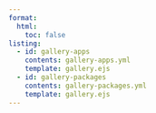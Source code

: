 ```yaml
---
format:
  html:
    toc: false
listing:
  - id: gallery-apps
    contents: gallery-apps.yml
    template: gallery.ejs
  - id: gallery-packages
    contents: gallery-packages.yml
    template: gallery.ejs
---
```


::: {.headline .g-col-lg-6 .g-col-12 .g-col-sm-12}
::: {#gallery-apps .column-page}
:::
:::

::: {.headline .g-col-lg-6 .g-col-12 .g-col-sm-12}
::: {#gallery-packages .column-page}
:::
:::

```{=html}
<style>

#hero-banner {
  padding-top: 35px;
  background-color: rgb(237,243,249);
}

#quarto-content main { 
  margin-top: 0;
  padding-top: 0;
}

html {
  scroll-behavior: smooth;
}

.headline {
  font-size: 1.25em;
  font-weight: 300;
  padding-bottom: 1em;
}

.headline p {
  margin: 0;
  padding-bottom: 0.2rem;
}

.headline a {
  text-decoration: none;
}

.headline ul li {
  margin-bottom: 0.3em;
}

.carousel.card {
  padding-top: 2em;
}

.carousel img {
  width: 70%;
  margin-bottom: 110px;
}

.carousel-control-prev-icon, .carousel-control-next-icon {
  margin-bottom: 110px;
}

.carousel-caption {
  padding-top: 1em;
}

.touch {
  
}
</style>
```
